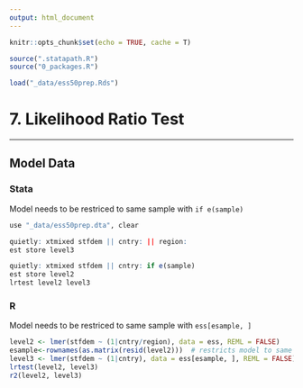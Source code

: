 ```yaml
---
output: html_document
---
```


```r
knitr::opts_chunk$set(echo = TRUE, cache = T)

source(".statapath.R")
source("0_packages.R")

load("_data/ess50prep.Rds")
```

# 7. Likelihood Ratio Test 

***

## Model Data {.tabset}

### Stata
Model needs to be restriced to same sample with `if e(sample)`
```r
use "_data/ess50prep.dta", clear

quietly: xtmixed stfdem || cntry: || region: 
est store level3

quietly: xtmixed stfdem || cntry: if e(sample)
est store level2
lrtest level2 level3
```

### R
Model needs to be restriced to same sample with `ess[esample, ]`
```r
level2 <- lmer(stfdem ~ (1|cntry/region), data = ess, REML = FALSE)
esample<-rownames(as.matrix(resid(level2)))  # restricts model to same sample
level3 <- lmer(stfdem ~ (1|cntry), data = ess[esample, ], REML = FALSE)
lrtest(level2, level3)
r2(level2, level3)
```

